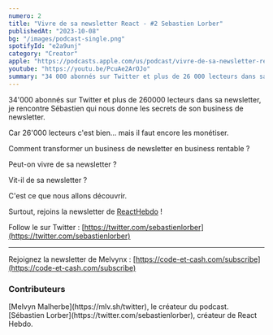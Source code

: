 ```yaml
---
numero: 2
title: "Vivre de sa newsletter React - #2 Sebastien Lorber"
publishedAt: "2023-10-08"
bg: "/images/podcast-single.png"
spotifyId: "e2a9unj"
category: "Creator"
apple: "https://podcasts.apple.com/us/podcast/vivre-de-sa-newsletter-react-2-sebastien-lorber/id1701022126?i=1000630583425"
youtube: "https://youtu.be/PcuAe2ArOJo"
summary: "34 000 abonnés sur Twitter et plus de 26 000 lecteurs dans sa newsletter, je rencontre Sébastien qui nous donne les secrets de son business de newsletter."
---
```


34'000 abonnés sur Twitter et plus de 260000 lecteurs dans sa newsletter, je rencontre Sébastien qui nous donne les secrets de son business de newsletter.

Car 26'000 lecteurs c'est bien... mais il faut encore les monétiser.

Comment transformer un business de newsletter en business rentable ?

Peut-on vivre de sa newsletter ?

Vit-il de sa newsletter ?

C'est ce que nous allons découvrir.

Surtout, rejoins la newsletter de [ReactHebdo](https://thisweekinreact.com/fr/) !

Follow le sur Twitter : [https://twitter.com/sebastienlorber](https://twitter.com/sebastienlorber)

---

Rejoignez la newsletter de Melvynx : [https://code-et-cash.com/subscribe](https://code-et-cash.com/subscribe)

### Contributeurs

<Contributor>
  [Melvyn Malherbe](https://mlv.sh/twitter), le créateur du podcast.
</Contributor>
<Contributor>
  [Sébastien Lorber](https://twitter.com/sebastienlorber), créateur de React
  Hebdo.
</Contributor>
